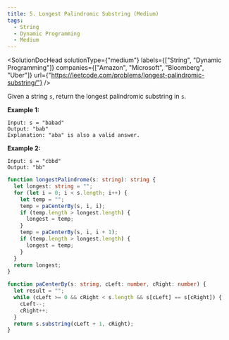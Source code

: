 ```yaml
---
title: 5. Longest Palindromic Substring (Medium)
tags:
  - String
  - Dynamic Programming
  - Medium
---
```



<SolutionDocHead
  solutionType={"medium"}
  labels={["String", "Dynamic Programming"]}
  companies={["Amazon", "Microsoft", "Bloomberg", "Uber"]}
  url={"https://leetcode.com/problems/longest-palindromic-substring/"}
/>

Given a string `s`, return the longest palindromic substring in `s`.

<b>Example 1:</b>

```
Input: s = "babad"
Output: "bab"
Explanation: "aba" is also a valid answer.
```

<b>Example 2:</b>

```
Input: s = "cbbd"
Output: "bb"
```

```ts title=solution.ts
function longestPalindrome(s: string): string {
  let longest: string = "";
  for (let i = 0; i < s.length; i++) {
    let temp = "";
    temp = paCenterBy(s, i, i);
    if (temp.length > longest.length) {
      longest = temp;
    }
    temp = paCenterBy(s, i, i + 1);
    if (temp.length > longest.length) {
      longest = temp;
    }
  }
  return longest;
}

function paCenterBy(s: string, cLeft: number, cRight: number) {
  let result = "";
  while (cLeft >= 0 && cRight < s.length && s[cLeft] == s[cRight]) {
    cLeft--;
    cRight++;
  }
  return s.substring(cLeft + 1, cRight);
}
```
